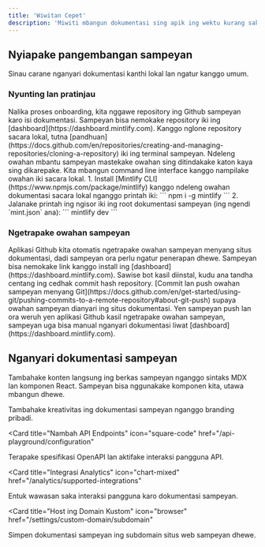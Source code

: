 ```yaml
---
title: 'Wiwitan Cepet'
description: 'Miwiti mbangun dokumentasi sing apik ing wektu kurang saka 5 menit'
---
```


## Nyiapake pangembangan sampeyan

Sinau carane nganyari dokumentasi kanthi lokal lan ngatur kanggo umum.

### Nyunting lan pratinjau

<AccordionGroup>
  <Accordion icon="github" title="Nglone dokumentasi sampeyan sacara lokal">
    Nalika proses onboarding, kita nggawe repository ing Github sampeyan karo
    isi dokumentasi. Sampeyan bisa nemokake repository iki ing
    [dashboard](https://dashboard.mintlify.com). Kanggo nglone repository
    sacara lokal, tutna [pandhuan](https://docs.github.com/en/repositories/creating-and-managing-repositories/cloning-a-repository)
    iki ing terminal sampeyan.
  </Accordion>
  <Accordion icon="rectangle-terminal" title="Ndeleng owahan">
    Ndeleng owahan mbantu sampeyan mastekake owahan sing ditindakake katon kaya sing dikarepake. Kita mbangun
    command line interface kanggo nampilake owahan iki sacara lokal. 1. Install
    [Mintlify CLI](https://www.npmjs.com/package/mintlify) kanggo ndeleng
    owahan dokumentasi sacara lokal nganggo printah iki: ``` npm i -g mintlify ```
    2. Jalanake printah ing ngisor iki ing root dokumentasi sampeyan (ing ngendi
    `mint.json` ana): ``` mintlify dev ```
  </Accordion>
</AccordionGroup>

### Ngetrapake owahan sampeyan

<AccordionGroup>

<Accordion icon="message-bot" title="Install aplikasi Github kita">
  Aplikasi Github kita otomatis ngetrapake owahan sampeyan menyang situs dokumentasi,
  dadi sampeyan ora perlu ngatur penerapan dhewe. Sampeyan bisa nemokake link kanggo
  install ing [dashboard](https://dashboard.mintlify.com). Sawise bot kasil
  diinstal, kudu ana tandha centang ing cedhak commit hash
  repository.
</Accordion>
<Accordion icon="rocket" title="Push owahan sampeyan">
  [Commit lan push owahan sampeyan menyang
  Git](https://docs.github.com/en/get-started/using-git/pushing-commits-to-a-remote-repository#about-git-push)
  supaya owahan sampeyan dianyari ing situs dokumentasi. Yen sampeyan push lan ora weruh
  yen aplikasi Github kasil ngetrapake owahan sampeyan, sampeyan uga bisa manual
  nganyari dokumentasi liwat [dashboard](https://dashboard.mintlify.com).
</Accordion>

</AccordionGroup>

## Nganyari dokumentasi sampeyan

Tambahake konten langsung ing berkas sampeyan nganggo sintaks MDX lan komponen React. Sampeyan bisa nggunakake komponen kita, utawa mbangun dhewe.

<CardGroup>

<Card title="Nggawe Gaya Dokumentasi" icon="paintbrush" href="/settings/global">
  Tambahake kreativitas ing dokumentasi sampeyan nganggo branding pribadi.
</Card>

<Card
  title="Nambah API Endpoints"
  icon="square-code"
  href="/api-playground/configuration"
>
  Terapake spesifikasi OpenAPI lan aktifake interaksi pangguna API.
</Card>

<Card
  title="Integrasi Analytics"
  icon="chart-mixed"
  href="/analytics/supported-integrations"
>
  Entuk wawasan saka interaksi pangguna karo dokumentasi sampeyan.
</Card>

<Card
  title="Host ing Domain Kustom"
  icon="browser"
  href="/settings/custom-domain/subdomain"
>
  Simpen dokumentasi sampeyan ing subdomain situs web sampeyan dhewe.
</Card>

</CardGroup>